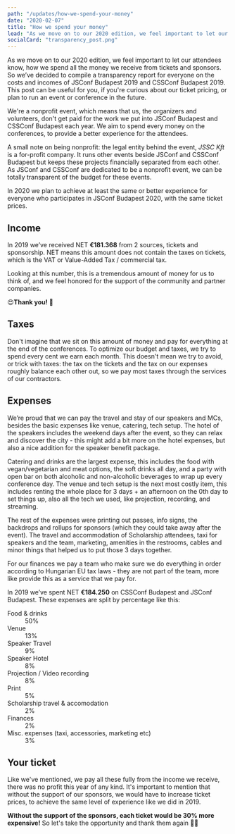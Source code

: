 ```yaml
---
path: "/updates/how-we-spend-your-money"
date: "2020-02-07"
title: "How we spend your money"
lead: "As we move on to our 2020 edition, we feel important to let our attendees know, how we spend all the money we receive from tickets and sponsors."
socialCard: "transparency_post.png"
---
```



As we move on to our 2020 edition, we feel important to let our attendees know, how we spend all the money we receive from
tickets and sponsors. So we’ve decided to compile a transparency report for everyone on the costs and incomes of
JSConf Budapest 2019 and CSSConf Budapest 2019. This post can be useful for you, if you're curious about our ticket pricing,
or plan to run an event or conference in the future.

We're a nonprofit event, which means that us, the organizers and volunteers, don't get paid for the work we put into
JSConf Budapest and CSSConf Budapest each year. We aim to spend every money on the conferences, to provide a better
experience for the attendees.

A small note on being nonprofit: the legal entity behind the event, _JSSC Kft_ is a for-profit company.
It runs other events beside JSConf and CSSConf Budapest but keeps these projects financially separated from each other.
As JSConf and CSSConf are dedicated to be a nonprofit event, we can be totally transparent of the budget for these events.

In 2020 we plan to achieve at least the same or better experience for everyone
who participates in JSConf Budapest 2020, with the same ticket prices.


## Income

In 2019 we’ve received NET **€181.368** from 2 sources, tickets and sponsorship. NET means this amount does not contain the taxes on tickets,
which is the VAT or Value-Added Tax / commercial tax.

Looking at this number, this is a tremendous amount of money for us to think of, and we feel honored for the support of the community and partner companies.

😍**Thank you!** 💖

## Taxes

Don't imagine that we sit on this amount of money and pay for everything at the end of the conferences. To optimize our budget and taxes,
we try to spend every cent we earn each month. This doesn't mean we try to avoid, or trick with taxes: the tax on the tickets
and the tax on our expenses roughly balance each other out, so we pay most taxes through the services of our contractors.

## Expenses

We’re proud that we can pay the travel and stay of our speakers and MCs, besides the basic expenses
like venue, catering, tech setup. The hotel of the speakers includes the weekend days after the event,
so they can relax and discover the city - this might add a bit more on the hotel expenses, but also a nice addition for the speaker benefit package.

Catering and drinks are the largest expense, this includes the food with vegan/vegetarian and meat options, the soft drinks all day,
and a party with open bar on both alcoholic and non-alcoholic beverages to wrap up every conference day. The venue and tech setup is
the next most costly item, this includes renting the whole place for 3 days + an afternoon on the 0th day to set things up, also all the tech we used,
like projection, recording, and streaming.

The rest of the expenses were printing out passes, info signs, the backdrops and rollups for sponsors (which they could take away after the event).
The travel and accommodation of Scholarship attendees, taxi for speakers and the team, marketing, amenities in the restrooms, cables and
minor things that helped us to put those 3 days together.

For our finances we pay a team who make sure we do everything in order according to Hungarian EU tax laws - they are not part of the team,
more like provide this as a service that we pay for.

In 2019 we’ve spent NET **€184.250** on CSSConf Budapest and JSConf Budapest. These expenses are split by percentage like this:


<ExpensesChart />

<dl className="expense_list">
  <dt>Food & drinks</dt>
    <dd>50%</dd>
  <dt>Venue</dt>
    <dd>13%</dd>
  <dt>Speaker Travel</dt>
    <dd>9%</dd>
  <dt>Speaker Hotel</dt>
    <dd>8%</dd>
  <dt>Projection / Video recording</dt>
    <dd>8%</dd>
  <dt>Print</dt>
    <dd>5%</dd>
  <dt>Scholarship travel & accomodation</dt>
    <dd>2%</dd>
  <dt>Finances</dt>
    <dd>2%</dd>
  <dt>Misc. expenses (taxi, accessories, marketing etc)</dt>
    <dd>3%</dd>
</dl>

## Your ticket

Like we've mentioned, we pay all these fully from the income we receive, there was no profit this year of any kind. It's important to mention
that without the support of our sponsors, we would have to increase ticket prices, to achieve the same level of experience like we did in 2019.

**Without the support of the sponsors, each ticket would be 30% more expensive!** So let's take the opportunity and thank them again 👏💖

<PastSponsors />
